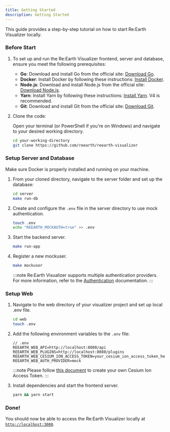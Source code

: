 ```yaml
---
title: Getting Started
description: Getting Started
---
```



This guide provides a step-by-step tutorial on how to start Re:Earth Visualizer locally.

### Before Start

<Steps>

1. To set up and run the Re:Earth Visualizer frontend, server and database, ensure you meet the following prerequisites:

   - **Go**: Download and install Go from the official site: <a href="https://golang.org/dl/" target="_blank"> Download Go</a>.
   - **Docker**: Install Docker by following these instructions: <a href="https://docs.docker.com/engine/install/" target="_blank"> Install Docker</a>.
   - **Node.js**: Download and install Node.js from the official site: <a href="https://nodejs.org/en/download/" target="_blank"> Download Node.js</a>.
   - **Yarn**: Install Yarn by following these instructions: <a href="https://classic.yarnpkg.com/en/docs/install" target="_blank"> Install Yarn</a>. V4 is recommended.
   - **Git**: Download and install Git from the official site: <a href="https://git-scm.com/downloads" target="_blank"> Download Git</a>.

2. Clone the code:

   Open your terminal (or PowerShell if you're on Windows) and navigate to your desired working directory.

   ```bash
   cd your-working-directory
   git clone https://github.com/reearth/reearth-visualizer
   ```

</Steps>

### Setup Server and Database

Make sure Docker is properly installed and running on your machine.

<Steps>

1. From your cloned directory, navigate to the server folder and set up the database:

   ```bash
   cd server
   make run-db
   ```

2. Create and configure the `.env` file in the server directory to use mock authentication.

   ```bash
   touch .env
   echo "REEARTH_MOCKAUTH=true" >> .env
   ```

3. Start the backend server.

   ```bash
   make run-app
   ```

4. Register a new mockuser.

   ```bash
   make mockuser
   ```

   :::note
   Re:Earth Visualizer supports multiple authentication providers. For more information, refer to the [Authentication](/core-concepts/authentication) documentation.
   :::

</Steps>

### Setup Web

<Steps>

1. Navigate to the web directory of your visualizer project and set up local .env file.

   ```bash
   cd web
   touch .env
   ```

2. Add the following environment variables to the `.env` file:

   ```plaintext
   // .env
   REEARTH_WEB_API=http://localhost:8080/api
   REEARTH_WEB_PLUGINS=http://localhost:8080/plugins
   REEARTH_WEB_CESIUM_ION_ACCESS_TOKEN=your_cesium_ion_access_token_here
   REEARTH_WEB_AUTH_PROVIDER=mock
   ```

   :::note
   Please follow <a href="https://cesium.com/learn/ion/cesium-ion-access-tokens/" target="_blank">this document</a> to create your own Cesium Ion Access Token.
   :::

3. Install dependencies and start the frontend server.

   ```bash
   yarn && yarn start
   ```

</Steps>

### Done!

You should now be able to access the Re:Earth Visualizer locally at <a href="http://localhost:3000" target="_blank">`http://localhost:3000`</a>.
